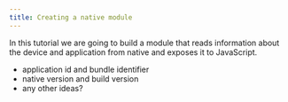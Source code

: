```yaml
---
title: Creating a native module
---
```




In this tutorial we are going to build a module that reads information about the device and application from native and exposes it to JavaScript.

- application id and bundle identifier
- native version and build version
- any other ideas?